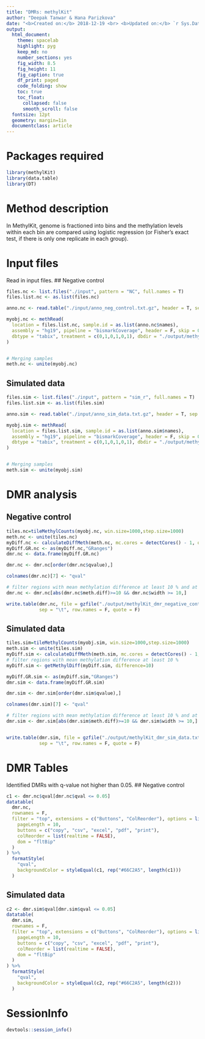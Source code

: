 ```yaml
---
title: "DMRs: methylKit"
author: "Deepak Tanwar & Hana Parizkova"
date: "<b>Created on:</b> 2018-12-19 <br> <b>Updated on:</b> `r Sys.Date()`"
output:
  html_document:
    theme: spacelab
    highlight: pyg
    keep_md: no
    number_sections: yes
    fig_width: 8.5
    fig_height: 11
    fig_caption: true
    df_print: paged
    code_folding: show
    toc: true
    toc_float:
      collapsed: false
      smooth_scroll: false
  fontsize: 12pt
  geometry: margin=1in
  documentclass: article
---
```



# Packages required

```r
library(methylKit)
library(data.table)
library(DT)
```

# Method description
In MethylKit, genome is fractioned into bins and the methylation levels within each bin are compared using logistic regression (or Fisher's exact test, if there is only one replicate in each group). 

# Input files
Read in input files.
## Negative control
```r
files.nc <- list.files("./input", pattern = "NC", full.names = T)
files.list.nc <- as.list(files.nc)

anno.nc <- read.table("./input/anno_neg_control.txt.gz", header = T, sep = "\t", stringsAsFactors = F)

myobj.nc <- methRead(
  location = files.list.nc, sample.id = as.list(anno.nc$names),
  assembly = "hg19", pipeline = "bismarkCoverage", header = F, skip = 0,
  dbtype = "tabix", treatment = c(0,1,0,1,0,1), dbdir = "./output/methylDB"
)


# Merging samples
meth.nc <- unite(myobj.nc)
```

## Simulated data

```r
files.sim <- list.files("./input", pattern = "sim_r", full.names = T)
files.list.sim <- as.list(files.sim)

anno.sim <- read.table("./input/anno_sim_data.txt.gz", header = T, sep = "\t", stringsAsFactors = F)

myobj.sim <- methRead(
  location = files.list.sim, sample.id = as.list(anno.sim$names),
  assembly = "hg19", pipeline = "bismarkCoverage", header = F, skip = 0,
  dbtype = "tabix", treatment = c(0,1,0,1,0,1), dbdir = "./output/methylDB"
)


# Merging samples
meth.sim <- unite(myobj.sim)
```


# DMR analysis

## Negative control
```r
tiles.nc=tileMethylCounts(myobj.nc, win.size=1000,step.size=1000)
meth.nc <- unite(tiles.nc)
myDiff.nc <- calculateDiffMeth(meth.nc, mc.cores = detectCores() - 1, overdispersion = "MN")
myDiff.GR.nc <- as(myDiff.nc,"GRanges")
dmr.nc <- data.frame(myDiff.GR.nc)

dmr.nc <- dmr.nc[order(dmr.nc$qvalue),]

colnames(dmr.nc)[7] <- "qval"

# filter regions with mean methylation difference at least 10 % and at least 10 CpGs long
dmr.nc <- dmr.nc[abs(dmr.nc$meth.diff)>=10 && dmr.nc$width >= 10,]

write.table(dmr.nc, file = gzfile("./output/methylKit_dmr_negative_control.txt.gz"),
            sep = "\t", row.names = F, quote = F)
```


## Simulated data
```r
tiles.sim=tileMethylCounts(myobj.sim, win.size=1000,step.size=1000)
meth.sim <- unite(tiles.sim)
myDiff.sim <- calculateDiffMeth(meth.sim, mc.cores = detectCores() - 1, overdispersion = "MN")
# filter regions with mean methylation difference at least 10 %
myDiff.sim <- getMethylDiff(myDiff.sim, difference=10)

myDiff.GR.sim <- as(myDiff.sim,"GRanges")
dmr.sim <- data.frame(myDiff.GR.sim)

dmr.sim <- dmr.sim[order(dmr.sim$qvalue),]

colnames(dmr.sim)[7] <- "qval"

# filter regions with mean methylation difference at least 10 % and at least 10 CpGs long
dmr.sim <- dmr.sim[abs(dmr.sim$meth.diff)>=10 && dmr.sim$width >= 10,]


write.table(dmr.sim, file = gzfile("./output/methylKit_dmr_sim_data.txt.gz"),
            sep = "\t", row.names = F, quote = F)
```


# DMR Tables
Identified DMRs with q-value not higher than 0.05.
## Negative control
```r
c1 <- dmr.nc$qval[dmr.nc$qval <= 0.05]
datatable(
  dmr.nc,
  rownames = F,
  filter = "top", extensions = c("Buttons", "ColReorder"), options = list(
    pageLength = 10,
    buttons = c("copy", "csv", "excel", "pdf", "print"),
    colReorder = list(realtime = FALSE),
    dom = "fltBip"
  )
) %>%
  formatStyle(
    "qval",
    backgroundColor = styleEqual(c1, rep("#66C2A5", length(c1)))
  )
```


## Simulated data

```r
c2 <- dmr.sim$qval[dmr.sim$qval <= 0.05]
datatable(
  dmr.sim,
  rownames = F,
  filter = "top", extensions = c("Buttons", "ColReorder"), options = list(
    pageLength = 10,
    buttons = c("copy", "csv", "excel", "pdf", "print"),
    colReorder = list(realtime = FALSE),
    dom = "fltBip"
  )
) %>%
  formatStyle(
    "qval",
    backgroundColor = styleEqual(c2, rep("#66C2A5", length(c2)))
  )
```


# SessionInfo

```r
devtools::session_info()
```